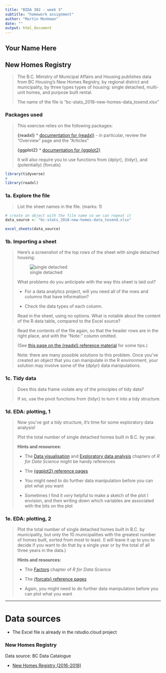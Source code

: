 ```yaml
---
title: "BIDA 302 - week 3"
subtitle: "homework assignment"
author: "Martin Monkman"
date: ""
output: html_document
---
```


## Your Name Here



## New Homes Registry

> The B.C. Ministry of Municipal Affairs and Housing publishes data from BC Housing's New Homes Registry, by regional district and municipality, by three types types of housing: single detached, multi-unit homes, and purpose built rental.
>
> The name of the file is "bc-stats_2018-new-homes-data_tosend.xlsx"



### Packages used

> This exercise relies on the following packages:
>
> **{readxl}** 
> * [documentation for {readxl}](https://readxl.tidyverse.org/)
>   - in particular, review the "Overview" page and the "Articles"
>   
> **{ggplot2}** 
> * [documentation for {ggplot2}](https://ggplot2.tidyverse.org/)
>
> It will also require you to use functions from {dplyr}, {tidyr}, and (potentially) {forcats}


```r

library(tidyverse)
#
library(readxl)

```


### 1a. Explore the file

> List the sheet names in the file. 
(marks: 1)

```r
# create an object with the file name so we can repeat it
data_source <- "bc-stats_2018-new-homes-data_tosend.xlsx"

excel_sheets(data_source)

```


### 1b. Importing a sheet
 
> Here's a screenshot of the top rows of the sheet with single detached housing:
> 
> ![single detached](newhomes_single_excel.JPG)
> 
> What problems do you anticipate with the way this sheet is laid out? 
> 
> * For a data analytics project, will you need all of the rows and columns that have information?
> 
> * Check the data types of each column.
> 
> Read in the sheet, using no options. What is notable about the content of the R data table, compared to the Excel source?


> Read the contents of the file again, so that the header rows are in the right place, and with the "Note:" column omitted.
> 
> (See [this page on the {readxl} reference material](https://readxl.tidyverse.org/reference/cell-specification.html) for some tips.)
> 
> Note: there are many possible solutions to this problem. Once you've created an object that you can manipulate in the R environment, your solution may involve some of the {dplyr} data manipulations. 



### 1c. Tidy data

> Does this data frame violate any of the principles of tidy data?
> 
> If so, use the pivot functions from {tidyr} to turn it into a tidy structure.


### 1d. EDA: plotting, 1

> Now you've got a tidy structure, it's time for some exploratory data analysis!
> 
> Plot the total number of single detached homes built in B.C. by year.
> 
> **Hints and resources:**
> 
> * The [Data visualisation](https://r4ds.had.co.nz/data-visualisation.html) and [Exploratory data analysis](https://r4ds.had.co.nz/exploratory-data-analysis.html) chapters of _R for Data Science_ might be handy references
> 
> * The [{ggplot2} reference pages](https://ggplot2.tidyverse.org/)
> 
> * You might need to do further data manipulation before you can plot what you want
> 
> * Sometimes I find it _very_ helpful to make a sketch of the plot I envision, and then writing down which variables are associated with the bits on the plot



### 1e. EDA: plotting, 2

> Plot the total number of single detached homes built in B.C. by municipality, but only the 10 municipalities with the greatest number of homes built, sorted from most to least. (I will leave it up to you to decide if you want to do that by a single year or by the total of all three years in the data.)
> 
> **Hints and resources:**
> 
> * The [Factors](https://r4ds.had.co.nz/factors.html) chapter of _R for Data Science_ 
> 
> * The [{forcats} reference pages](https://forcats.tidyverse.org/)
> 
> * Again, you might need to do further data manipulation before you can plot what you want


---


# Data sources

* The Excel file is already in the rstudio.cloud project

### New Homes Registry

Data source: BC Data Catalogue

* [New Homes Registry (2016-2018)](https://catalogue.data.gov.bc.ca/dataset/new-homes-registry-2016-2018-)


